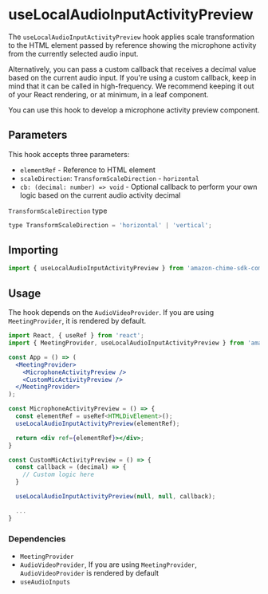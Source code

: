 <Meta title="SDK Hooks/useLocalAudioInputActivityPreview" />

# useLocalAudioInputActivityPreview

The `useLocalAudioInputActivityPreview` hook applies scale transformation to the HTML element passed by reference showing the microphone activity from the currently selected audio input.

Alternatively, you can pass a custom callback that receives a decimal value based on the current audio input. If you're using a custom callback, keep in mind that it can be called in high-frequency. We recommend keeping it out of your React rendering, or at minimum, in a leaf component.

You can use this hook to develop a microphone activity preview component.

## Parameters

This hook accepts three parameters:

- `elementRef` - Reference to HTML element
- `scaleDirection`: `TransformScaleDirection` - `horizontal`
- `cb: (decimal: number) => void` - Optional callback to perform your own logic based on the current audio activity decimal

`TransformScaleDirection` type

```javascript
type TransformScaleDirection = 'horizontal' | 'vertical';
```

## Importing

```javascript
import { useLocalAudioInputActivityPreview } from 'amazon-chime-sdk-component-library-react';
```

## Usage

The hook depends on the `AudioVideoProvider`. If you are using `MeetingProvider`, it is rendered by default.

```jsx
import React, { useRef } from 'react';
import { MeetingProvider, useLocalAudioInputActivityPreview } from 'amazon-chime-sdk-component-library-react';

const App = () => (
  <MeetingProvider>
    <MicrophoneActivityPreview />
    <CustomMicActivityPreview />
  </MeetingProvider>
);

const MicrophoneActivityPreview = () => {
  const elementRef = useRef<HTMLDivElement>();
  useLocalAudioInputActivityPreview(elementRef);

  return <div ref={elementRef}></div>;
}

const CustomMicActivityPreview = () => {
  const callback = (decimal) => {
    // Custom logic here
  }

  useLocalAudioInputActivityPreview(null, null, callback);

  ...
}
```

### Dependencies

- `MeetingProvider`
- `AudioVideoProvider`, If you are using `MeetingProvider`, `AudioVideoProvider` is rendered by default
- `useAudioInputs`
